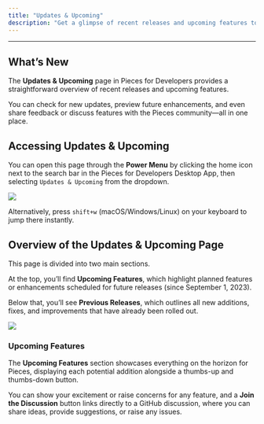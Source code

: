 ```yaml
---
title: "Updates & Upcoming"
description: "Get a glimpse of recent releases and upcoming features to the Pieces Ecosystem, right from within the Pieces Desktop App."
---
```


---

## What’s New

The **Updates & Upcoming** page in Pieces for Developers provides a straightforward overview of recent releases and upcoming features.

You can check for new updates, preview future enhancements, and even share feedback or discuss features with the Pieces community—all in one place.

## Accessing Updates & Upcoming

You can open this page through the **Power Menu** by clicking the home icon next to the search bar in the Pieces for Developers Desktop App, then selecting `Updates & Upcoming` from the dropdown.

![](https://storage.googleapis.com/hashnode_product_documentation_assets/desktop_app_assets/navigation/updates_and_upcoming/updates_upcoming_modal.png)

Alternatively, press `shift+w` (macOS/Windows/Linux) on your keyboard to jump there instantly.

## Overview of the Updates & Upcoming Page

This page is divided into two main sections.

At the top, you’ll find **Upcoming Features**, which highlight planned features or enhancements scheduled for future releases (since September 1, 2023).

Below that, you’ll see **Previous Releases**, which outlines all new additions, fixes, and improvements that have already been rolled out.

![](https://storage.googleapis.com/hashnode_product_documentation_assets/desktop_app_assets/navigation/updates_and_upcoming/updates_upcoming_overview.png)

### Upcoming Features

The **Upcoming Features** section showcases everything on the horizon for Pieces, displaying each potential addition alongside a thumbs-up and thumbs-down button.

You can show your excitement or raise concerns for any feature, and a **Join the Discussion** button links directly to a GitHub discussion, where you can share ideas, provide suggestions, or raise any issues.